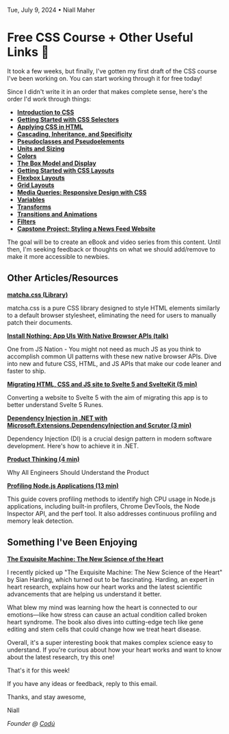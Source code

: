 Tue, July 9, 2024 • Niall Maher

# Free CSS Course + Other Useful Links 🔗

It took a few weeks, but finally, I've gotten my first draft of the CSS course I've been working on. You can start working through it for free today!

Since I didn't write it in an order that makes complete sense, here's the order I'd work through things:

-   **[Introduction to CSS](https://newsletter.codu.co/l/P763u0MXsBWAxcavnZkiu4LA/b10XQOpBmzFfyeSDnFCrkA/e0YmcxaNTn2NvIuTG6cu0g)**
-   **[Getting Started with CSS Selectors](https://newsletter.codu.co/l/P763u0MXsBWAxcavnZkiu4LA/eZqZlmg9ZUx9D8FxbkkndA/e0YmcxaNTn2NvIuTG6cu0g)**
-   **[Applying CSS in HTML](https://newsletter.codu.co/l/P763u0MXsBWAxcavnZkiu4LA/i892oRmwo0ZGyBg763DcYoPfrQ/e0YmcxaNTn2NvIuTG6cu0g)** 
-   **[Cascading, Inheritance, and Specificity](https://newsletter.codu.co/l/P763u0MXsBWAxcavnZkiu4LA/OO9B1763aNvOD763E4M4AEA1rg/e0YmcxaNTn2NvIuTG6cu0g)**
-   **[Pseudoclasses and Pseudoelements](https://newsletter.codu.co/l/P763u0MXsBWAxcavnZkiu4LA/NL9zLGF6Q3hQo1UhZO6JBg/e0YmcxaNTn2NvIuTG6cu0g)**
-   **[Units and Sizing](https://newsletter.codu.co/l/P763u0MXsBWAxcavnZkiu4LA/SlX5b892J2yDUTP6FqQfbEpQ/e0YmcxaNTn2NvIuTG6cu0g)**
-   **[Colors](https://newsletter.codu.co/l/P763u0MXsBWAxcavnZkiu4LA/j9I763qfCx38sG5ig6FRYarw/e0YmcxaNTn2NvIuTG6cu0g)**
-   **[The Box Model and Display](https://newsletter.codu.co/l/P763u0MXsBWAxcavnZkiu4LA/Eob18qQOcE0ZJSZncxmtrQ/e0YmcxaNTn2NvIuTG6cu0g)**
-   **[Getting Started with CSS Layouts](https://newsletter.codu.co/l/P763u0MXsBWAxcavnZkiu4LA/6dIVXPVWQ1zvJu2kObfs5g/e0YmcxaNTn2NvIuTG6cu0g)**
-   **[Flexbox Layouts](https://newsletter.codu.co/l/P763u0MXsBWAxcavnZkiu4LA/HDVLkRmZnxps2IdI44x892TQ/e0YmcxaNTn2NvIuTG6cu0g)**
-   **[Grid Layouts](https://newsletter.codu.co/l/P763u0MXsBWAxcavnZkiu4LA/OKhlNrmpjTTHP763xCz1UNOw/e0YmcxaNTn2NvIuTG6cu0g)**
-   **[Media Queries: Responsive Design with CSS](https://newsletter.codu.co/l/P763u0MXsBWAxcavnZkiu4LA/LGukjW892w8fserrr4pt29yA/e0YmcxaNTn2NvIuTG6cu0g)**
-   **[Variables](https://www.codu.co/articles/css-variables-wmmkpl78)**
-   **[Transforms](https://www.codu.co/articles/css-transforms-zymbvalx)**
-   **[Transitions and Animations](https://newsletter.codu.co/l/P763u0MXsBWAxcavnZkiu4LA/ldHVw892Oy892BJHt52SRLCDBw/e0YmcxaNTn2NvIuTG6cu0g)**
-   **[Filters](https://www.codu.co/articles/css-filters-xkhdd0tq)**
-   **[Capstone Project: Styling a News Feed Website](https://www.codu.co/articles/css-capstone-project-styling-a-news-feed-website-gwljo3cd)**

The goal will be to create an eBook and video series from this content. Until then, I'm seeking feedback or thoughts on what we should add/remove to make it more accessible to newbies.

## Other Articles/Resources

**[matcha.css (Library)](https://github.com/lowlighter/matcha)**

matcha.css is a pure CSS library designed to style HTML elements similarly to a default browser stylesheet, eliminating the need for users to manually patch their documents.

**[Install Nothing: App UIs With Native Browser APIs (talk)](https://www.youtube.com/watch?v=4hJomamEBfs)**

One from JS Nation - You might not need as much JS as you think to accomplish common UI patterns with these new native browser APIs. Dive into new and future CSS, HTML, and JS APIs that make our code leaner and faster to ship.

**[Migrating HTML, CSS and JS site to Svelte 5 and SvelteKit (5 min)](https://www.codu.co/articles/migrating-html-css-and-js-site-to-svelte-5-and-sveltekit-fi7eu3ia)**

Converting a website to Svelte 5 with the aim of migrating this app is to better understand Svelte 5 Runes.

**[Dependency Injection in .NET with Microsoft.Extensions.DependencyInjection and Scrutor (3 min)](https://www.codu.co/articles/dependency-injection-in-net-with-microsoft-extensions-dependencyinjection-and-scrutor-yo6thcu3)**

Dependency Injection (DI) is a crucial design pattern in modern software development. Here's how to achieve it in .NET.

**[Product Thinking (4 min)](https://www.developing.dev/p/product-thinking)**

Why All Engineers Should Understand the Product

**[Profiling Node.js Applications (13 min)](https://betterstack.com/community/guides/scaling-nodejs/profiling-nodejs-applications/)**

This guide covers profiling methods to identify high CPU usage in Node.js applications, including built-in profilers, Chrome DevTools, the Node Inspector API, and the perf tool. It also addresses continuous profiling and memory leak detection.

## Something I've Been Enjoying

**[The Exquisite Machine: The New Science of the Heart](https://amzn.to/3zCJCjx)**

I recently picked up "The Exquisite Machine: The New Science of the Heart" by Sian Harding, which turned out to be fascinating. Harding, an expert in heart research, explains how our heart works and the latest scientific advancements that are helping us understand it better.

What blew my mind was learning how the heart is connected to our emotions—like how stress can cause an actual condition called broken heart syndrome. The book also dives into cutting-edge tech like gene editing and stem cells that could change how we treat heart disease.

Overall, it's a super interesting book that makes complex science easy to understand. If you're curious about how your heart works and want to know about the latest research, try this one!

That's it for this week!

If you have any ideas or feedback, reply to this email.

Thanks, and stay awesome,

Niall

_Founder @ [Codú](https://www.codu.co/)_